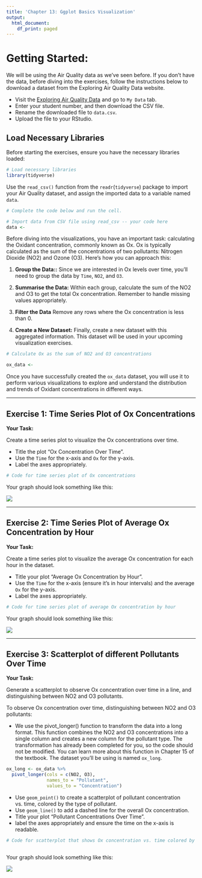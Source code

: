 ```yaml
---
title: 'Chapter 13: Ggplot Basics Visualization'
output:
  html_document:
    df_print: paged
---
```


# Getting Started:

We will be using the Air Quality data as we've seen before. If you don't have the data, before diving into the exercises, follow the instructions below to download a dataset from the Exploring Air Quality Data website.

-   Visit the [Exploring Air Quality Data](https://uoft-chem.shinyapps.io/Air_Quality_App/) and go to `My Data` tab.
-   Enter your student number, and then download the CSV file.
-   Rename the downloaded file to `data.csv`.
-   Upload the file to your RStudio.

## Load Necessary Libraries

Before starting the exercises, ensure you have the necessary libraries loaded:

```r
# Load necessary libraries
library(tidyverse)
```

Use the `read_csv()` function from the `readr`(`tidyverse`) package to import your Air Quality dataset, and assign the imported data to a variable named `data`.

```r
# Complete the code below and run the cell.

# Import data from CSV file using read_csv -- your code here
data <- 
```

Before diving into the visualizations, you have an important task: calculating the Oxidant concentration, commonly known as Ox. Ox is typically calculated as the sum of the concentrations of two pollutants: Nitrogen Dioxide (NO2) and Ozone (O3). Here’s how you can approach this:

1.  **Group the Data::** Since we are interested in Ox levels over time, you’ll need to group the data by `Time`, `NO2`, and `O3`.

2.  **Summarise the Data:** Within each group, calculate the sum of the NO2 and O3 to get the total Ox concentration. Remember to handle missing values appropriately.

3.  **Filter the Data** Remove any rows where the Ox concentration is less than 0.

4.  **Create a New Dataset:** Finally, create a new dataset with this aggregated information. This dataset will be used in your upcoming visualization exercises.

```r
# Calculate Ox as the sum of NO2 and O3 concentrations

ox_data <- 
```

Once you have successfully created the `ox_data` dataset, you will use it to perform various visualizations to explore and understand the distribution and trends of Oxidant concentrations in different ways.

------------------------------------------------------------------------

## Exercise 1: Time Series Plot of Ox Concentrations

**Your Task:**

Create a time series plot to visualize the Ox concentrations over time.

-   Title the plot "Ox Concentration Over Time".
-   Use the `Time` for the x-axis and `Ox` for the y-axis.
-   Label the axes appropriately.

```r
# Code for time series plot of Ox concentrations


```

Your graph should look something like this:

![](ox_conc_graph.png)

------------------------------------------------------------------------

## Exercise 2: Time Series Plot of Average Ox Concentration by Hour

**Your Task:**

Create a time series plot to visualize the average Ox concentration for each hour in the dataset.

-   Title your plot "Average Ox Concentration by Hour".
-   Use the `Time` for the x-axis (ensure it's in hour intervals) and the average `Ox` for the y-axis.
-   Label the axes appropriately.

```r
# Code for time series plot of average Ox concentration by hour

```

Your graph should look something like this:

![](ox_conc_time_graph.png)

------------------------------------------------------------------------

## Exercise 3: Scatterplot of different Pollutants Over Time

**Your Task:**

Generate a scatterplot to observe Ox concentration over time in a line, and distinguishing between NO2 and O3 pollutants.

To observe Ox concentration over time, distinguishing between NO2 and O3 pollutants:

- We use the pivot_longer() function to transform the data into a long format. This function combines the NO2 and O3 concentrations into a single column and creates a new column for the pollutant type. The transformation has already been completed for you, so the code should not be modified. You can learn more about this function in Chapter 15 of the textbook. The dataset you’ll be using is named `ox_long`.

```r
ox_long <- ox_data %>%
  pivot_longer(cols = c(NO2, O3),
               names_to = "Pollutant",
               values_to = "Concentration")
```

-   Use `geom_point()` to create a scatterplot of pollutant concentration vs. time, colored by the type of pollutant.
-   Use `geom_line()` to add a dashed line for the overall Ox concentration.
-   Title your plot "Pollutant Concentrations Over Time".
-   label the axes appropriately and ensure the time on the x-axis is readable.

```r
# Code for scatterplot that shows Ox concentration vs. time colored by pollutant



```

Your graph should look something like this:

![](ox_conc_color.png)
